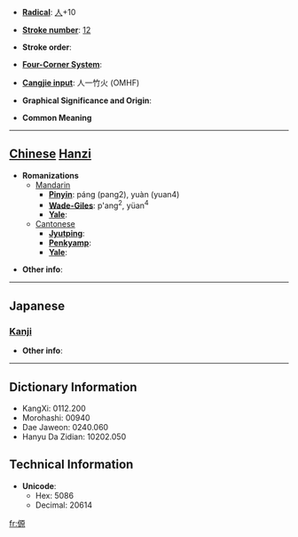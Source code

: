 * '''[[Wiktionary:Chinese radical index| Radical]]''': [[Wiktionary:Chinese radical index 人|人]]+10

* '''[[Wiktionary:Chinese total strokes index|Stroke number]]''': [[Wiktionary:Chinese total strokes index 12|12]]

* '''Stroke order''': 

* '''[[Wiktionary:Chinese four corner index|Four-Corner System]]''': 

* '''[[Wiktionary:Chinese Cangjie index|Cangjie input]]''': 人一竹火 (OMHF)

* '''Graphical Significance and Origin''': 

* '''Common Meaning'''

----

== [[Chinese]] [[Hanzi]] ==

* '''Romanizations'''
** [[Mandarin]]
*** '''[[Pinyin]]''': páng (pang2), yuàn (yuan4)
*** '''[[Wade-Giles]]''': p'ang<sup>2</sup>, yüan<sup>4</sup>
*** '''[[Yale]]''': 
**[[Cantonese]]
***'''[[Jyutping]]''':
***'''[[Penkyamp]]''': 
***'''[[Yale]]''': 

* '''Other info''': 

----

==Japanese==
===[[Kanji]]===
{{kanji|on readings=[[げん]] (gen), [[がん]] (gan), [[かん]] (kan)
|kun readings=[[こざかしい]] (kozakashii)
}}

* '''Other info''':  

----

== Dictionary Information ==

* KangXi: 0112.200
* Morohashi: 00940
* Dae Jaweon: 0240.060
* Hanyu Da Zidian: 10202.050

== Technical Information ==

* '''Unicode''':
** Hex: 5086
** Decimal: 20614

[[fr:傆]]